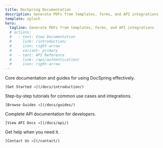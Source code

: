 ```yaml
---
title: DocSpring Documentation
description: Generate PDFs from templates, forms, and API integrations
template: splash
hero:
  tagline: Generate PDFs from templates, forms, and API integrations
  # actions:
  #   - text: View Documentation
  #     link: /introduction/
  #     icon: right-arrow
  #     variant: primary
  #   - text: API Reference
  #     link: /api/authentication/
  #     icon: right-arrow
---
```



<CardGrid>
  <Card title="Documentation" icon="open-book">
    Core documentation and guides for using DocSpring effectively.

    [Get Started →](/docs/introduction/)

  </Card>

  <Card title="Guides" icon="puzzle">
    Step-by-step tutorials for common use cases and integrations.

    [Browse Guides →](/docs/guides/)

  </Card>

  <Card title="API Reference" icon="document">
    Complete API documentation for developers.

    [View API Docs →](/docs/api/)

  </Card>

  <Card title="Support" icon="information">
    Get help when you need it.

    [Contact Us →](/contact/)

  </Card>
</CardGrid>

